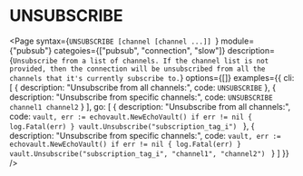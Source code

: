 # UNSUBSCRIBE

<Page 
  syntax={`UNSUBSCRIBE [channel [channel ...]] `}
  module={"pubsub"}
  categoies={["pubsub", "connection", "slow"]}
  description={`Unsubscribe from a list of channels.
If the channel list is not provided, then the connection will be unsubscribed from all the channels that
it's currently subscribe to.`}
  options={[]}
  examples={{
    cli: [
      { description: "Unsubscribe from all channels:", code: `UNSUBSCRIBE` },
      { description: "Unsubscribe from specific channels:", code: `UNSUBSCRIBE channel1 channel2` }
    ],
    go: [
      {
        description: "Unsubscribe from all channels:",
        code: `vault, err := echovault.NewEchoVault()
if err != nil {
  log.Fatal(err)
}
vault.Unsubscribe("subscription_tag_i")
`
      },
      {
        description: "Unsubscribe from specific channels:",
        code: `vault, err := echovault.NewEchoVault()
if err != nil {
  log.Fatal(err)
}
vault.Unsubscribe("subscription_tag_i", "channel1", "channel2")
`
      }
    ]
  }}
/>